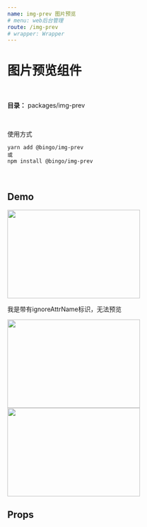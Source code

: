 ```yaml
---
name: img-prev 图片预览
# menu: web后台管理
route: /img-prev
# wrapper: Wrapper
---
```




# 图片预览组件

<br/>

**目录：**
packages/img-prev

<br/>  

使用方式
```
yarn add @bingo/img-prev
或
npm install @bingo/img-prev
```   

<br/>

## Demo
<Playground inCenter>
  <ImgsPreview
    ignoreAttrName="data-ignore"
    style={{
      display: 'flex',
      alignItems: 'flex-start',
    }}
  >
    <div style={{display: 'inline-block'}}>
      <img
        width="300"
        height="200"
        src="http://t9.baidu.com/it/u=583874135,70653437&fm=79&app=86&f=JPEG?w=3607&h=2408"
        data-ignore="1"
      />
      <p>我是带有ignoreAttrName标识，无法预览</p>
    </div>
    <div style={{display: 'inline-block'}}>
      <img
        width="300"
        height="200"
        src="http://attach.bbs.miui.com/forum/201304/25/195151szk8umd8or8fmfa5.jpg"
      />
    </div>
    <div style={{display: 'inline-block'}}>
      <img
        width="300"
        height="200"
        src="https://timgsa.baidu.com/timg?image&quality=80&size=b9999_10000&sec=1581183988008&di=d132c07088a65668e8ddb0818758a311&imgtype=0&src=http%3A%2F%2Ft8.baidu.com%2Fit%2Fu%3D2247852322%2C986532796%26fm%3D79%26app%3D86%26f%3DJPEG%3Fw%3D1280%26h%3D853"
      />
    </div>
  </ImgsPreview>
</Playground>

## Props
<Props of={ImgsPreview} />
